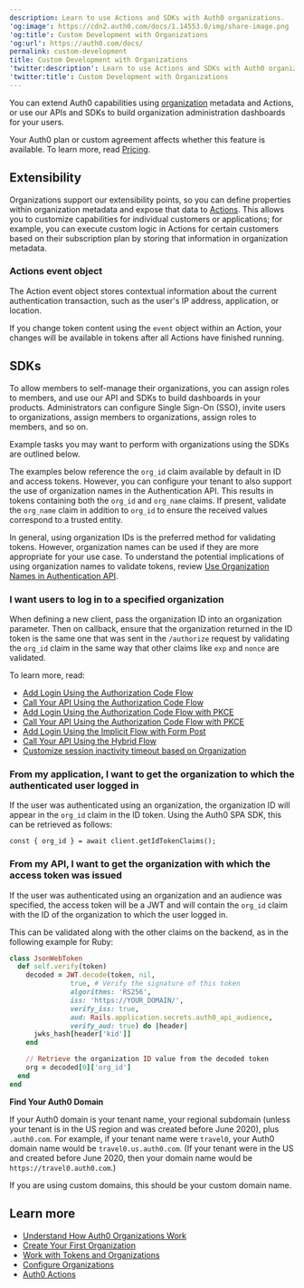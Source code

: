 ```yaml
---
description: Learn to use Actions and SDKs with Auth0 organizations.
'og:image': https://cdn2.auth0.com/docs/1.14553.0/img/share-image.png
'og:title': Custom Development with Organizations
'og:url': https://auth0.com/docs/
permalink: custom-development
title: Custom Development with Organizations
'twitter:description': Learn to use Actions and SDKs with Auth0 organizations.
'twitter:title': Custom Development with Organizations
---
```

You can extend Auth0 capabilities using [organization](/docs/manage-users/organizations/organizations-overview) metadata and Actions, or use our APIs and SDKs to build organization administration dashboards for your users.

<Card title="Availability varies by Auth0 plan">

Your Auth0 plan or custom agreement affects whether this feature is available. To learn more, read [Pricing](https://auth0.com/pricing).

</Card>

## Extensibility

Organizations support our extensibility points, so you can define properties within organization metadata and expose that data to [Actions](/docs/customize/actions). This allows you to customize capabilities for individual customers or applications; for example, you can execute custom logic in Actions for certain customers based on their subscription plan by storing that information in organization metadata.

### Actions event object

The Action event object stores contextual information about the current authentication transaction, such as the user's IP address, application, or location.

If you change token content using the `event` object within an Action, your changes will be available in tokens after all Actions have finished running.

## SDKs

To allow members to self-manage their organizations, you can assign roles to members, and use our API and SDKs to build dashboards in your products. Administrators can configure <Tooltip tip="Single Sign-On (SSO): Service that, after a user logs into one applicaton, automatically logs that user in to other applications." cta="View Glossary" href="/docs/glossary?term=Single+Sign-On">Single Sign-On</Tooltip> (SSO), invite users to organizations, assign members to organizations, assign roles to members, and so on.

Example tasks you may want to perform with organizations using the SDKs are outlined below.

<Callout icon="file-lines" color="#0EA5E9" iconType="regular">

The examples below reference the `org_id` claim available by default in ID and access tokens. However, you can configure your tenant to also support the use of organization names in the Authentication API. This results in tokens containing both the `org_id` and `org_name` claims. If present, validate the `org_name` claim in addition to `org_id` to ensure the received values correspond to a trusted entity.

In general, using organization IDs is the preferred method for validating tokens. However, organization names can be used if they are more appropriate for your use case. To understand the potential implications of using organization names to validate tokens, review [Use Organization Names in Authentication API](/docs/manage-users/organizations/configure-organizations/use-org-name-authentication-api).

</Callout>

### I want users to log in to a specified organization

When defining a new client, pass the organization ID into an organization parameter. Then on callback, ensure that the organization returned in the <Tooltip tip="ID Token: Credential meant for the client itself, rather than for accessing a resource." cta="View Glossary" href="/docs/glossary?term=ID+token">ID token</Tooltip> is the same one that was sent in the `/authorize` request by validating the `org_id` claim in the same way that other claims like `exp` and `nonce` are validated.

To learn more, read:

* [Add Login Using the Authorization Code Flow](/docs/get-started/authentication-and-authorization-flow/authorization-code-flow/add-login-auth-code-flow)
* [Call Your API Using the Authorization Code Flow](/docs/get-started/authentication-and-authorization-flow/authorization-code-flow/call-your-api-using-the-authorization-code-flow)
* [Add Login Using the Authorization Code Flow with PKCE](/docs/get-started/authentication-and-authorization-flow/authorization-code-flow-with-pkce/add-login-using-the-authorization-code-flow-with-pkce)
* [Call Your API Using the Authorization Code Flow with PKCE](/docs/get-started/authentication-and-authorization-flow/authorization-code-flow-with-pkce/call-your-api-using-the-authorization-code-flow-with-pkce)
* [Add Login Using the Implicit Flow with Form Post](/docs/get-started/authentication-and-authorization-flow/implicit-flow-with-form-post/add-login-using-the-implicit-flow-with-form-post)
* [Call Your API Using the Hybrid Flow](/docs/get-started/authentication-and-authorization-flow/hybrid-flow/call-api-hybrid-flow)
* [Customize session inactivity timeout based on Organization](/docs/manage-users/sessions/manage-sessions-actions)

### From my application, I want to get the organization to which the authenticated user logged in

If the user was authenticated using an organization, the organization ID will appear in the `org_id` claim in the ID token. Using the Auth0 SPA SDK, this can be retrieved as follows:

`const { org_id } = await client.getIdTokenClaims();`

### From my API, I want to get the organization with which the access token was issued

If the user was authenticated using an organization and an <Tooltip tip="Audience: Unique identifier of the audience for an issued token. Named aud in a token, its value contains the ID of either an application (Client ID) for an ID Token or an API (API Identifier) for an Access Token." cta="View Glossary" href="/docs/glossary?term=audience">audience</Tooltip> was specified, the <Tooltip tip="Audience: Unique identifier of the audience for an issued token. Named aud in a token, its value contains the ID of either an application (Client ID) for an ID Token or an API (API Identifier) for an Access Token." cta="View Glossary" href="/docs/glossary?term=access+token">access token</Tooltip> will be a <Tooltip tip="JSON Web Token (JWT): Standard ID Token format (and often Access Token format) used to represent claims securely between two parties." cta="View Glossary" href="/docs/glossary?term=JWT">JWT</Tooltip> and will contain the `org_id` claim with the ID of the organization to which the user logged in.

This can be validated along with the other claims on the backend, as in the following example for Ruby:

```ruby lines
class JsonWebToken
  def self.verify(token)
    decoded = JWT.decode(token, nil,
               true, # Verify the signature of this token
               algorithms: 'RS256',
               iss: 'https://YOUR_DOMAIN/',
               verify_iss: true,
               aud: Rails.application.secrets.auth0_api_audience,
               verify_aud: true) do |header|
      jwks_hash[header['kid']]
    end

    // Retrieve the organization ID value from the decoded token
    org = decoded[0]['org_id']
  end
end
```

<Callout icon="file-lines" color="#0EA5E9" iconType="regular">

**Find Your Auth0 Domain**

If your Auth0 domain is your tenant name, your regional subdomain (unless your tenant is in the US region and was created before June 2020), plus `.auth0.com`. For example, if your tenant name were `travel0`, your Auth0 domain name would be `travel0.us.auth0.com`. (If your tenant were in the US and created before June 2020, then your domain name would be `https://travel0.auth0.com`.)

If you are using custom domains, this should be your custom domain name.

</Callout>

## Learn more

* [Understand How Auth0 Organizations Work](/docs/manage-users/organizations/organizations-overview)
* [Create Your First Organization](/docs/manage-users/organizations/create-first-organization)
* [Work with Tokens and Organizations](/docs/manage-users/organizations/using-tokens)
* [Configure Organizations](/docs/manage-users/organizations/configure-organizations)
* [Auth0 Actions](/docs/customize/actions)